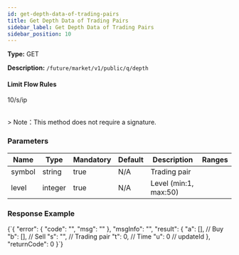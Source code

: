 ```yaml
---
id: get-depth-data-of-trading-pairs
title: Get Depth Data of Trading Pairs
sidebar_label: Get Depth Data of Trading Pairs
sidebar_position: 10
---
```


**Type:** GET

**Description:** `/future/market/v1/public/q/depth`

#### **Limit Flow Rules**

10/s/ip

<br />> Note：This method does not require a signature.

### Parameters

| Name   | Type    | Mandatory | Default | Description           | Ranges |
| ------ | ------- | --------- | ------- | --------------------- | ------ |
| symbol | string  | true      | N/A     | Trading pair          |        |
| level  | integer | true      | N/A     | Level (min:1, max:50) |        |

### Response Example


<CodeBlock language="json" title="Response">
  {`{
  "error": {
    "code": "",
    "msg": ""
  },
  "msgInfo": "",
  "result": {
    "a": [], // Buy
    "b": [], // Sell
    "s": "", // Trading pair
    "t": 0,  // Time
    "u": 0   // updateId
  },
  "returnCode": 0
}`}
</CodeBlock>
